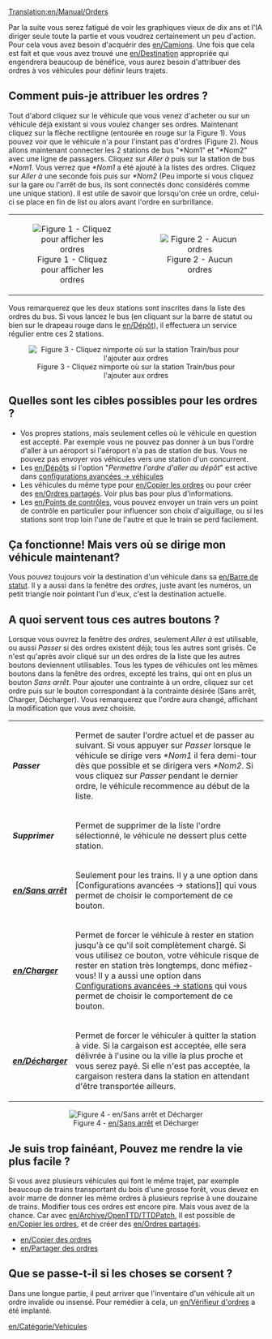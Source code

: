 [[Translation:en/Manual/Orders]]
{{en/Outdated}}
{{en/Compléter}}

{{fr/Attente de traduction}}
{{fr/Manual/Table des matières}}
Par la suite vous serez fatigué de voir les graphiques vieux de dix ans et l'IA diriger seule toute la partie et vous voudrez certainement un peu d'action. Pour cela vous avez besoin d'acquérir des [[en/Camions]]. Une fois que cela est fait et que vous avez trouvé une [[en/Destination]] appropriée qui engendrera beaucoup de bénéfice, vous aurez besoin d'attribuer des ordres à vos véhicules pour définir leurs trajets.

==Comment puis-je attribuer les ordres ?==
Tout d'abord cliquez sur le véhicule que vous venez d'acheter ou sur un véhicule déjà existant si vous voulez changer ses ordres. Maintenant cliquez sur la flèche rectiligne (entourée en rouge sur la Figure 1). Vous pouvez voir que le véhicule n'a pour l'instant pas d'ordres (Figure 2). Nous allons maintenant connecter les 2 stations de bus "*Nom1" et "*Nom2" avec une ligne de passagers. Cliquez sur ''Aller à'' puis sur la station de bus ''*Nom1''. Vous verrez que ''*Nom1'' a été ajouté à la listes des ordres. Cliquez sur ''Aller à'' une seconde fois puis sur ''*Nom2'' (Peu importe si vous cliquez sur la gare ou l'arrêt de bus, ils sont connectés donc considérés comme une unique station). Il est utile de savoir que lorsqu'on crée un ordre, celui-ci se place en fin de list ou alors avant l'ordre en surbrillance.

{| align=center
|width=50% align=center| [[File:en/Manual/Orders-1.png|center|frame|Figure 1 - Cliquez pour afficher les ordres]]
|width=50% align=center| [[File:en/Manual/Orders-2.png|center|frame|Figure 2 - Aucun ordres]]
|}

Vous remarquerez que les deux stations sont inscrites dans la liste des ordres du bus. Si vous lancez le bus (en cliquant sur la barre de statut ou bien sur le drapeau rouge dans le [[en/Dépôt]]), il effectuera un service régulier entre ces 2 stations.

<center>[[File:en/Orders-3.png|center|frame|Figure 3 - Cliquez nimporte où sur la station Train/bus pour l'ajouter aux ordres]]</center>

==Quelles sont les cibles possibles pour les ordres ?==
*Vos propres stations, mais seulement celles où le véhicule en question est accepté. Par exemple vous ne pouvez pas donner à un bus l'ordre d'aller à un aéroport si l'aéroport n'a pas de station de bus. Vous ne pouvez pas envoyer vos véhicules vers une station d'un concurrent.
*Les [[en/Dépôts]] si l'option "''Permettre l'ordre d'aller au dépôt''" est active dans [[configurations avancées -> véhicules]]
*Les véhicules du même type pour [[en/Copier les ordres]] ou pour créer des [[en/Ordres partagés]]. Voir plus bas pour plus d'informations.
*Les [[en/Points de contrôles]], vous pouvez envoyer un train vers un point de contrôle en particulier pour influencer son choix d'aiguillage, ou si les stations sont trop loin l'une de l'autre et que le train se perd facilement.

==Ça fonctionne! Mais vers où se dirige mon véhicule maintenant?==
Vous pouvez toujours voir la destination d'un véhicule dans sa [[en/Barre de statut]]. Il y a aussi dans la fenêtre des ''ordres'', juste avant les numéros, un petit triangle noir pointant l'un d'eux, c'est la destination actuelle.

==A quoi servent tous ces autres boutons ?==
Lorsque vous ouvrez la fenêtre des ''ordres'', seulement ''Aller à'' est utilisable, ou aussi ''Passer'' si des ordres existent déjà; tous les autres sont grisés. Ce n'est qu'après avoir cliqué sur un des ordres de la liste que les autres boutons deviennent utilisables. Tous les types de véhicules ont les mêmes boutons dans la fenêtre des ordres, excepté les trains, qui ont en plus un bouton ''Sans arrêt''. Pour ajouter une contrainte à un ordre, cliquez sur cet ordre puis sur le bouton correspondant à la contrainte désirée (Sans arrêt, Charger, Décharger). Vous remarquerez que l'ordre aura changé, affichant la modification que vous avez choisie.

{|
| '''''Passer'''''||Permet de sauter l'ordre actuel et de passer au suivant. Si vous appuyer sur ''Passer'' lorsque le véhicule se dirige vers ''*Nom1'' il fera demi-tour dès que possible et se dirigera vers ''*Nom2''. Si vous cliquez sur ''Passer'' pendant le dernier ordre, le véhicule recommence au début de la liste.
|-
| '''''Supprimer'''''||Permet de supprimer de la liste l'ordre sélectionné, le véhicule ne dessert plus cette station.
|-
| '''''[[en/Sans arrêt]]'''''||Seulement pour les trains. Il y a une option dans [Configurations avancées -> stations]] qui vous permet de choisir le comportement de ce bouton.
|-
| '''''[[en/Charger]]'''''||Permet de forcer le véhicule à rester en station jusqu'à ce qu'il soit complètement chargé. Si vous utilisez ce bouton, votre véhicule risque de rester en station très longtemps, donc méfiez-vous! Il y a aussi une option dans [[Configurations avancées -> stations]] qui vous permet de choisir le comportement de ce bouton.
|-
| '''''[[en/Décharger]]'''''||Permet de forcer le véhiculer à quitter la station à vide. Si la cargaison est acceptée, elle sera délivrée à l'usine ou la ville la plus proche et vous serez payé. Si elle n'est pas acceptée, la cargaison restera dans la station en attendant d'être transportée ailleurs.
|}

<center>[[File:en/Archive/Manual/Orders-4.png|center|frame|Figure 4 - [[en/Sans arrêt]] et Décharger]]</center>

==Je suis trop fainéant, Pouvez me rendre la vie plus facile ?==
Si vous avez plusieurs véhicules qui font le même trajet, par exemple beaucoup de trains transportant du bois d'une grosse forêt, vous devez en avoir marre de donner les même ordres à plusieurs reprise à une douzaine de trains. Modifier tous ces ordres est encore pire. Mais vous avez de la chance. Car avec [[en/Archive/OpenTTD/TTDPatch]], Il est possible de [[en/Copier les ordres]], et de créer des [[en/Ordres partagés]].
*[[en/Copier des ordres]]
*[[en/Partager des ordres]]

==Que se passe-t-il si les choses se corsent ?==
Dans une longue partie, il peut arriver que l'inventaire d'un véhicule ait un ordre invalide ou insensé. Pour remédier à cela, un [[en/Vérifieur d'ordres]] a été implanté.

[[en/Catégorie/Vehicules]]